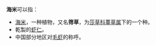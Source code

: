 '''海米'''可以指：
*[[海米|海米]]，一种植物，又名'''筛草'''，为[[莎草科|莎草科]][[薹草属|薹草属]]下的一个种。
*乾製的[[虾仁|虾仁]]。
*中国部分地区对[[毛虾|毛虾]]的称呼。

{{disambig|cat=二字消歧義}}